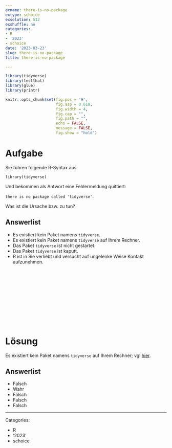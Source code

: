 ```yaml
---
exname: there-is-no-package
extype: schoice
exsolution: 512
exshuffle: no
categories:
- R
- '2023'
- schoice
date: '2023-03-23'
slug: there-is-no-package
title: there-is-no-package

---
```





```r
library(tidyverse)
library(testthat)
library(glue)
library(printr)
```


```r
knitr::opts_chunk$set(fig.pos = 'H',
                      fig.asp = 0.618,
                      fig.width = 4,
                      fig.cap = "", 
                      fig.path = "",
                      echo = FALSE,
                      message = FALSE,
                      fig.show = "hold")
```






# Aufgabe



Sie führen folgende R-Syntax aus:

```
library(tidyverse)
````


Und bekommen als Antwort eine Fehlermeldung quittiert:

`there is no package called 'tidyverse'`.


Was ist die Ursache bzw. zu tun?






Answerlist
----------
* Es existiert kein Paket namens `tidyverse`.
* Es existiert kein Paket namens `tidyverse` auf Ihrem Rechner.
* Das Paket `tidyverse` ist nicht gestartet.
* Das Paket `tidyverse` ist kaputt.
* R ist in Sie verliebt und versucht auf ungelenke Weise Kontakt aufzunehmen.




</br>
</br>
</br>
</br>
</br>
</br>
</br>
</br>
</br>
</br>

# Lösung

Es existiert kein Paket namens `tidyverse` auf Ihrem Rechner; vgl [hier](https://r4ds.had.co.nz/data-visualisation.html#prerequisites-1).


Answerlist
----------


* Falsch
* Wahr
* Falsch
* Falsch
* Falsch





---

Categories: 

- R
- '2023'
- schoice

